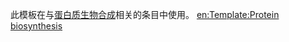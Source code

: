 <includeonly></includeonly><noinclude>{{template doc page viewed directly}}</noinclude>
此模板在与[[蛋白质生物合成]]相关的条目中使用。
<includeonly>
[[Category:蛋白质生物合成模板|{{PAGENAME}}]]
[[en:Template:Protein biosynthesis]]
</includeonly>